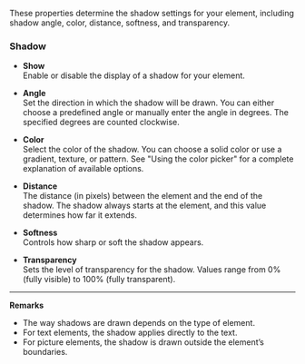 
These properties determine the shadow settings for your element, including shadow angle, color, distance, softness, and transparency.

### Shadow

- **Show**  
Enable or disable the display of a shadow for your element.

- **Angle**  
Set the direction in which the shadow will be drawn. You can either choose a predefined angle or manually enter the angle in degrees. The specified degrees are counted clockwise.

- **Color**  
Select the color of the shadow. You can choose a solid color or use a gradient, texture, or pattern. See "Using the color picker" for a complete explanation of available options.

- **Distance**  
The distance (in pixels) between the element and the end of the shadow. The shadow always starts at the element, and this value determines how far it extends.

- **Softness**  
Controls how sharp or soft the shadow appears.

- **Transparency**  
Sets the level of transparency for the shadow. Values range from 0% (fully visible) to 100% (fully transparent).

---

**Remarks**  
- The way shadows are drawn depends on the type of element.  
- For text elements, the shadow applies directly to the text.  
- For picture elements, the shadow is drawn outside the element’s boundaries.

